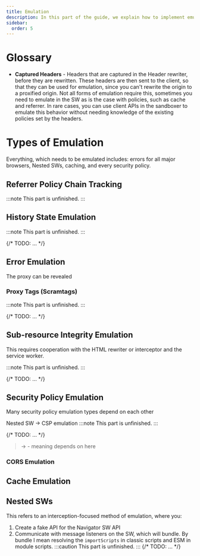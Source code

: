 ```yaml
---
title: Emulation
description: In this part of the guide, we explain how to implement emulation features into your interception proxy.
sidebar:
  order: 5
---
```


# Glossary

- **Captured Headers** - Headers that are captured in the Header rewriter, before they are rewritten. These headers are then sent to the client, so that they can be used for emulation, since you can't rewrite the origin to a proxified origin. Not all forms of emulation require this, sometimes you need to emulate in the SW as is the case with policies, such as cache and referrer. In rare cases, you can use client APIs in the sandboxer to emulate this behavior without needing knowledge of the existing policies set by the headers.

# Types of Emulation

Everything, which needs to be emulated includes: errors for all major browsers, Nested SWs, caching, and every security policy.

## Referrer Policy Chain Tracking

:::note
This part is unfinished.
:::

## History State Emulation

:::note
This part is unfinished.
:::

{/* TODO: ... */}

## Error Emulation

The proxy can be revealed

### Proxy Tags (Scramtags)

:::note
This part is unfinished.
:::

{/* TODO: ... */}

## Sub-resource Integrity Emulation

This requires cooperation with the HTML rewriter or interceptor and the service worker.

:::note
This part is unfinished.
:::

{/* TODO: ... */}

## Security Policy Emulation

Many security policy emulation types depend on each other

Nested SW -> CSP emulation
:::note
This part is unfinished.
:::

{/* TODO: ... */}

> -> - meaning depends on here

### CORS Emulation

## Cache Emulation

## Nested SWs

This refers to an interception-focused method of emulation, where you:

1. Create a fake API for the Navigator SW API
2. Communicate with message listeners on the SW, which will bundle. By bundle I mean resolving the `importScripts` in classic scripts and ESM in module scripts.
   :::caution
   This part is unfinished.
   :::
   {/* TODO: ... */}

